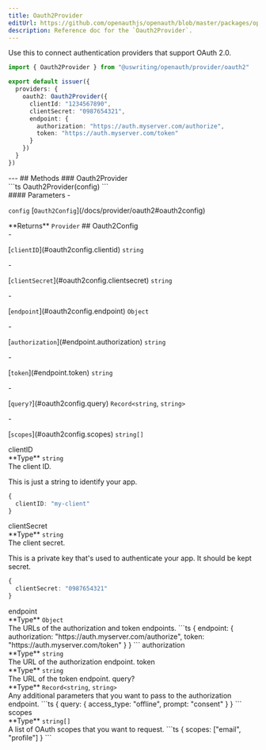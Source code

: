 ```yaml
---
title: Oauth2Provider
editUrl: https://github.com/openauthjs/openauth/blob/master/packages/openauth/src/provider/oauth2.ts
description: Reference doc for the `Oauth2Provider`.
---
```



<div class="tsdoc">
<Section type="about">
Use this to connect authentication providers that support OAuth 2.0.

```ts {5-12}
import { Oauth2Provider } from "@uswriting/openauth/provider/oauth2"

export default issuer({
  providers: {
    oauth2: Oauth2Provider({
      clientId: "1234567890",
      clientSecret: "0987654321",
      endpoint: {
        authorization: "https://auth.myserver.com/authorize",
        token: "https://auth.myserver.com/token"
      }
    })
  }
})
```
</Section>
---
## Methods
### Oauth2Provider
<Segment>
<Section type="signature">
```ts
Oauth2Provider(config)
```
</Section>
<Section type="parameters">
#### Parameters
- <p><code class="key">config</code> [<code class="type">Oauth2Config</code>](/docs/provider/oauth2#oauth2config)</p>
</Section>
<InlineSection>
**Returns** <code class="type">Provider</code>
</InlineSection>
</Segment>
## Oauth2Config
<Segment>
<Section type="parameters">
- <p>[<code class="key">clientID</code>](#oauth2config.clientid) <code class="primitive">string</code></p>
- <p>[<code class="key">clientSecret</code>](#oauth2config.clientsecret) <code class="primitive">string</code></p>
- <p>[<code class="key">endpoint</code>](#oauth2config.endpoint) <code class="primitive">Object</code></p>
  - <p>[<code class="key">authorization</code>](#endpoint.authorization) <code class="primitive">string</code></p>
  - <p>[<code class="key">token</code>](#endpoint.token) <code class="primitive">string</code></p>
- <p>[<code class="key">query?</code>](#oauth2config.query) <code class="primitive">Record</code><code class="symbol">&lt;</code><code class="primitive">string</code>, <code class="primitive">string</code><code class="symbol">&gt;</code></p>
- <p>[<code class="key">scopes</code>](#oauth2config.scopes) <code class="primitive">string</code><code class="symbol">[]</code></p>
</Section>
</Segment>
<NestedTitle id="oauth2config.clientid" Tag="h4" parent="Oauth2Config.">clientID</NestedTitle>
<Segment>
<Section type="parameters">
<InlineSection>
**Type** <code class="primitive">string</code>
</InlineSection>
</Section>
The client ID.

This is just a string to identify your app.
```ts
{
  clientID: "my-client"
}
```
</Segment>
<NestedTitle id="oauth2config.clientsecret" Tag="h4" parent="Oauth2Config.">clientSecret</NestedTitle>
<Segment>
<Section type="parameters">
<InlineSection>
**Type** <code class="primitive">string</code>
</InlineSection>
</Section>
The client secret.

This is a private key that's used to authenticate your app. It should be kept secret.
```ts
{
  clientSecret: "0987654321"
}
```
</Segment>
<NestedTitle id="oauth2config.endpoint" Tag="h4" parent="Oauth2Config.">endpoint</NestedTitle>
<Segment>
<Section type="parameters">
<InlineSection>
**Type** <code class="primitive">Object</code>
</InlineSection>
</Section>
The URLs of the authorization and token endpoints.
```ts
{
  endpoint: {
    authorization: "https://auth.myserver.com/authorize",
    token: "https://auth.myserver.com/token"
  }
}
```
</Segment>
<NestedTitle id="endpoint.authorization" Tag="h5" parent="Oauth2Config.endpoint.">authorization</NestedTitle>
<Segment>
<Section type="parameters">
<InlineSection>
**Type** <code class="primitive">string</code>
</InlineSection>
</Section>
The URL of the authorization endpoint.
</Segment>
<NestedTitle id="endpoint.token" Tag="h5" parent="Oauth2Config.endpoint.">token</NestedTitle>
<Segment>
<Section type="parameters">
<InlineSection>
**Type** <code class="primitive">string</code>
</InlineSection>
</Section>
The URL of the token endpoint.
</Segment>
<NestedTitle id="oauth2config.query" Tag="h4" parent="Oauth2Config.">query?</NestedTitle>
<Segment>
<Section type="parameters">
<InlineSection>
**Type** <code class="primitive">Record</code><code class="symbol">&lt;</code><code class="primitive">string</code>, <code class="primitive">string</code><code class="symbol">&gt;</code>
</InlineSection>
</Section>
Any additional parameters that you want to pass to the authorization endpoint.
```ts
{
  query: {
    access_type: "offline",
    prompt: "consent"
  }
}
```
</Segment>
<NestedTitle id="oauth2config.scopes" Tag="h4" parent="Oauth2Config.">scopes</NestedTitle>
<Segment>
<Section type="parameters">
<InlineSection>
**Type** <code class="primitive">string</code><code class="symbol">[]</code>
</InlineSection>
</Section>
A list of OAuth scopes that you want to request.
```ts
{
  scopes: ["email", "profile"]
}
```
</Segment>
</div>